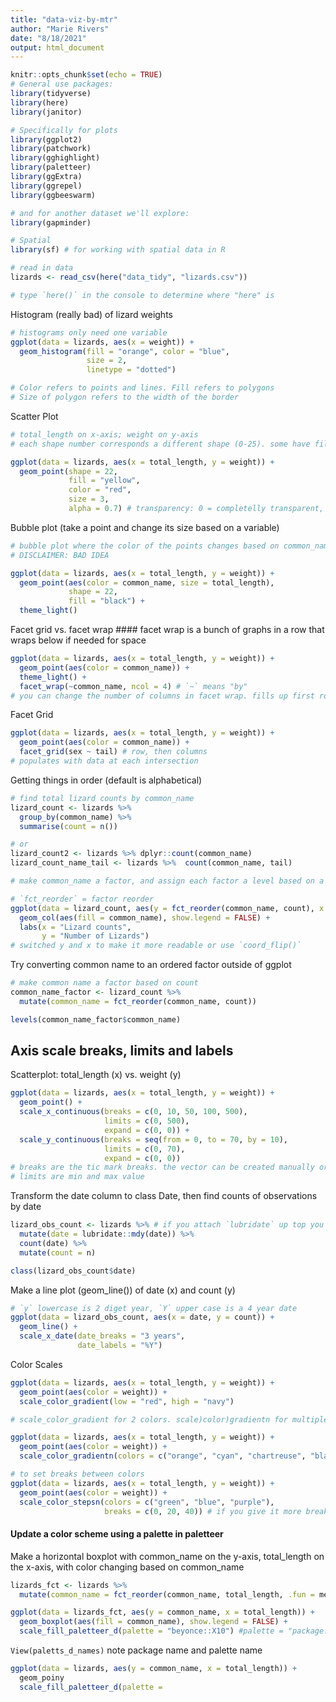 ```yaml
---
title: "data-viz-by-mtr"
author: "Marie Rivers"
date: "8/18/2021"
output: html_document
---
```


```r
knitr::opts_chunk$set(echo = TRUE)
# General use packages:
library(tidyverse)
library(here)
library(janitor)

# Specifically for plots
library(ggplot2)
library(patchwork)
library(gghighlight)
library(paletteer)
library(ggExtra)
library(ggrepel)
library(ggbeeswarm)

# and for another dataset we'll explore:
library(gapminder)

# Spatial
library(sf) # for working with spatial data in R
```

```r
# read in data
lizards <- read_csv(here("data_tidy", "lizards.csv"))

# type `here()` in the console to determine where "here" is
```
Histogram (really bad) of lizard weights
```r
# histograms only need one variable
ggplot(data = lizards, aes(x = weight)) +
  geom_histogram(fill = "orange", color = "blue",
                 size = 2,
                 linetype = "dotted")

# Color refers to points and lines. Fill refers to polygons
# Size of polygon refers to the width of the border
```
Scatter Plot
```r
# total_length on x-axis; weight on y-axis
# each shape number corresponds a different shape (0-25). some have fill colors. or you can use ascii codes

ggplot(data = lizards, aes(x = total_length, y = weight)) +
  geom_point(shape = 22,
             fill = "yellow",
             color = "red",
             size = 3,
             alpha = 0.7) # transparency: 0 = completelly transparent, 1 = opaque 
```
Bubble plot (take a point and change its size based on a variable)
```r
# bubble plot where the color of the points changes based on common_name and the size of points varies based on total_lenth.
# DISCLAIMER: BAD IDEA

ggplot(data = lizards, aes(x = total_length, y = weight)) +
  geom_point(aes(color = common_name, size = total_length),
             shape = 22,
             fill = "black") +
  theme_light()
```
Facet grid vs. facet wrap
#### facet wrap is a bunch of graphs in a row that wraps below if needed for space
```r
ggplot(data = lizards, aes(x = total_length, y = weight)) +
  geom_point(aes(color = common_name)) +
  theme_light() +
  facet_wrap(~common_name, ncol = 4) # `~` means "by"
# you can change the number of columns in facet wrap. fills up first row first, then goes onto the next row
```
Facet Grid
```r
ggplot(data = lizards, aes(x = total_length, y = weight)) +
  geom_point(aes(color = common_name)) +
  facet_grid(sex ~ tail) # row, then columns
# populates with data at each intersection
```
Getting things in order
(default is alphabetical)
```r
# find total lizard counts by common_name
lizard_count <- lizards %>% 
  group_by(common_name) %>% 
  summarise(count = n())

# or
lizard_count2 <- lizards %>% dplyr::count(common_name)
lizard_count_name_tail <- lizards %>%  count(common_name, tail)

# make common_name a factor, and assign each factor a level based on a value in another variable. Add a negative sign infront of the other variable to flip the order.

# `fct_reorder` = factor reorder
ggplot(data = lizard_count, aes(y = fct_reorder(common_name, count), x = count)) +
  geom_col(aes(fill = common_name), show.legend = FALSE) +
  labs(x = "Lizard counts",
       y = "Number of Lizards")
# switched y and x to make it more readable or use `coord_flip()`
```
Try converting common name to an ordered factor outside of ggplot
```r
# make common name a factor based on count
common_name_factor <- lizard_count %>% 
  mutate(common_name = fct_reorder(common_name, count))

levels(common_name_factor$common_name)
```
## Axis scale breaks, limits and labels
Scatterplot: total_length (x) vs. weight (y)
```r
ggplot(data = lizards, aes(x = total_length, y = weight)) +
  geom_point() +
  scale_x_continuous(breaks = c(0, 10, 50, 100, 500),
                     limits = c(0, 500),
                     expand = c(0, 0)) +
  scale_y_continuous(breaks = seq(from = 0, to = 70, by = 10),
                     limits = c(0, 70),
                     expand = c(0, 0))
# breaks are the tic mark breaks. the vector can be created manually or by sequence
# limits are min and max value
```
Transform the date column to class Date, then find counts of observations by date
```r
lizard_obs_count <- lizards %>% # if you attach `lubridate` up top you dont need `lubridate::`
  mutate(date = lubridate::mdy(date)) %>% 
  count(date) %>% 
  mutate(count = n)

class(lizard_obs_count$date)
```

Make a line plot (geom_line()) of date (x) and count (y)
```r
# `y` lowercase is 2 diget year, `Y` upper case is a 4 year date
ggplot(data = lizard_obs_count, aes(x = date, y = count)) +
  geom_line() +
  scale_x_date(date_breaks = "3 years",
               date_labels = "%Y")
```
Color Scales
```r
ggplot(data = lizards, aes(x = total_length, y = weight)) +
  geom_point(aes(color = weight)) +
  scale_color_gradient(low = "red", high = "navy") 

# scale_color_gradient for 2 colors. scale)color)gradientn for multiple colors
```
```r
ggplot(data = lizards, aes(x = total_length, y = weight)) +
  geom_point(aes(color = weight)) +
  scale_color_gradientn(colors = c("orange", "cyan", "chartreuse", "black")) 

```
```r
# to set breaks between colors
ggplot(data = lizards, aes(x = total_length, y = weight)) +
  geom_point(aes(color = weight)) +
  scale_color_stepsn(colors = c("green", "blue", "purple"),
                     breaks = c(0, 20, 40)) # if you give it more breaks than colors, it will great a gradient between colors 
```
#### Update a color scheme using a palette in paletteer
Make a horizontal boxplot with common_name on the y-axis, total_length on the x-axis, with color changing based on common_name
```r
lizards_fct <- lizards %>% 
  mutate(common_name = fct_reorder(common_name, total_length, .fun = median))

ggplot(data = lizards_fct, aes(y = common_name, x = total_length)) +
  geom_boxplot(aes(fill = common_name), show.legend = FALSE) +
  scale_fill_paletteer_d(palette = "beyonce::X10") #palette = "package::palette"
```
`View(paletts_d_names)` note package name and palette name

```r
ggplot(data = lizards, aes(y = common_name, x = total_length)) +
  geom_poiny
  scale_fill_paletteer_d(palette =
```

